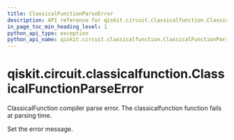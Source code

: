 ```yaml
---
title: ClassicalFunctionParseError
description: API reference for qiskit.circuit.classicalfunction.ClassicalFunctionParseError
in_page_toc_min_heading_level: 1
python_api_type: exception
python_api_name: qiskit.circuit.classicalfunction.ClassicalFunctionParseError
---
```


# qiskit.circuit.classicalfunction.ClassicalFunctionParseError

<Class id="qiskit.circuit.classicalfunction.ClassicalFunctionParseError" isDedicatedPage={true} github="https://github.com/qiskit/qiskit/tree/stable/0.18/qiskit/circuit/classicalfunction/exceptions.py" signature="ClassicalFunctionParseError(*message)" modifiers="exception">
  ClassicalFunction compiler parse error. The classicalfunction function fails at parsing time.

  Set the error message.
</Class>

